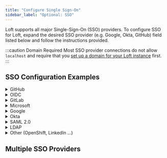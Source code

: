 ```yaml
---
title: "Configure Single Sign-On"
sidebar_label: "Optional: SSO"
---
```




Loft supports all major Single-Sign-On (SSO) providers. To configure SSO for Loft, expand the
desired SSO provider (e.g. Google, Okta, GitHub) field listed below and follow the instructions
provided.

:::caution Domain Required
Most SSO provider connections do not allow `localhost` and require that you
[set up a domain for your Loft instance](../getting-started/domain.mdx) first.
:::

## SSO Configuration Examples

<details>
    <summary>GitHub</summary>
    <PartialAuthGitHub/>
</details>

<details>
    <summary>OIDC</summary>
    <PartialAuthOIDC/>
</details>

<details>
    <summary>GitLab</summary>
    <PartialAuthGitLab/>
</details>

<details>
    <summary>Microsoft</summary>
    <PartialAuthMicrosoft/>
</details>

<details>
    <summary>Google</summary>
    <PartialAuthGoogle/>
</details>

<details>
  <summary>Okta</summary>
  <PartialAuthOkta/>
</details>

<details>
    <summary>SAML 2.0</summary>
    <PartialAuthSAML/>
</details>

<details>
  <summary>LDAP</summary>
  <PartialAuthLDAP/>
</details>

<details>
  <summary>Other (OpenShift, LinkedIn ...)</summary>
  <PartialAuthOther/>
</details>


## Multiple SSO Providers

<PartialMultipleSSO />